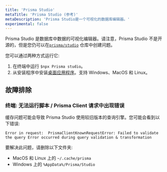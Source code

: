 ```yaml
---
title: 'Prisma Studio'
metaTitle: 'Prisma Studio (参考)'
metaDescription: 'Prisma Studio是一个可视化的数据库编辑器。'
experimental: false
---
```


<TopBlock>

Prisma Studio 是数据库中数据的可视化编辑器。请注意，Prisma Studio 不是开源的，但是您仍可以在[`prisma/studio`](https://github.com/prisma/studio) 仓库中创建问题。

您可以通过两种方式运行它:

1. 在终端中运行 `$npx Prisma studio`。
2. 从安装程序中安装[桌面应用程序](https://github.com/prisma/studio/releases)。支持 Windows、MacOS 和 Linux。

</TopBlock>

## 故障排除

### 终端: 无法运行脚本 / Prisma Client 请求中出现错误

缓存问题可能会导致 Prisma Studio 使用较旧版本的查询引擎。您可能会看到以下错误:

```
Error in request:  PrismaClientKnownRequestError: Failed to validate the query Error occurred during query validation & transformation
```

要解决此问题，请删除以下文件夹:

- MacOS 和 Linux 上的 `~/.cache/prisma`
- Windows 上的 `%AppData%/Prisma/Studio`
